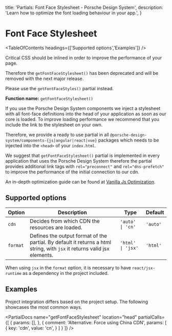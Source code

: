 
  title: 'Partials: Font Face Stylesheet - Porsche Design System',
  description: 'Learn how to optimize the font loading behaviour in your app.',
}

# Font Face Stylesheet

<TableOfContents headings={['Supported options','Examples']} />

<Notification heading="Deprecation hint" headingTag="h2" state="warning">
  Critical CSS should be inlined in order to improve the performance of your page.

  Therefore the `getFontFaceStylesheet()` has been deprecated and will be removed with the next major release.

  Please use the `getFontFaceStyles()` partial instead.
</Notification>

**Function name:** `getFontFaceStylesheet()`

If you use the Porsche Design System components we inject a stylesheet with all font-face definitions into the head of
your application as soon as our core is loaded. To improve loading performance we recommend that you include the link to
the stylesheet on your own.

Therefore, we provide a ready to use partial in all `@porsche-design-system/components-{js|angular|react|vue}` packages
which needs to be injected into the `<head>` of your `index.html`.

We suggest that `getFontFaceStylesheet()` partial is implemented in every application that uses the Porsche Design
System therefore the partial provides additional link tags with `rel="preconnect"` and `rel="dns-prefetch"` to improve
the performance of the initial connection to our cdn.

An in-depth optimization guide can be found at
[Vanilla Js Optimization](/must-know/initialization/vanilla-js#optimization).

## Supported options

| Option   | Description                                                                                                              | Type    | Default |
| -------- | ------------------------------------------------------------------------------------------------------------------------ | ------- | ------- |
| `cdn`    | Decides from which CDN the resources are loaded.                                                                         | `'auto' \| 'cn'`   | `'auto'` |
| `format` | Defines the output format of the partial. By default it returns a html string, with `jsx` it returns valid jsx elements. | `'html' \| 'jsx'`  | `'html'` |

When using `jsx` in the `format` option, it is necessary to have `react/jsx-runtime` as a dependency in the project
included.

## Examples

Project integration differs based on the project setup.
The following showcases the most common ways.

<PartialDocs name="getFontFaceStylesheet" location="head" partialCalls={[
  {
    params: [],
  },
  {
    comment: 'Alternative: Force using China CDN',
    params: [
      {
        key: 'cdn',
        value: 'cn',
      }
    ]
  }
]} />
